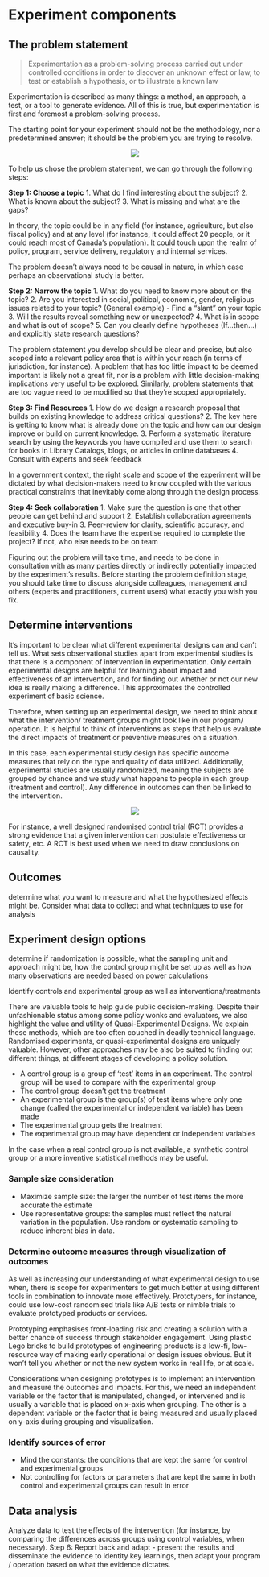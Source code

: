 
# Experiment components

## The problem statement
>  Experimentation as a problem-solving process carried out under controlled conditions in order to discover an unknown effect or law, to test or establish a hypothesis, or to illustrate a known law

Experimentation is described as many things: a method, an approach, a test, or a tool to generate evidence. All of this is true, but experimentation is first and foremost a problem-solving process. 

The starting point for your experiment should not be the methodology, nor a predetermined answer; it should be the problem you are trying to resolve. 


<center>
![](fig/experiment-meme.jpg)
</center>

To help us chose the problem statement, we can go through the following steps:

**Step 1: Choose a topic**
1. What do I find interesting about the subject? 
2. What is known about the subject? 
3. What is missing and what are the gaps?

In theory, the topic could be in any field (for instance, agriculture, but also fiscal policy) and at any level (for instance, it could affect 20 people, or it could reach most of Canada’s population). It could touch upon the realm of policy, program, service delivery, regulatory and internal services. 

The problem doesn’t always need to be causal in nature, in which case perhaps an observational study is better.


**Step 2: Narrow the topic**
1. What do you need to know more about on the topic? 
2. Are you interested in social, political, economic, gender, religious issues related to your topic? (General example) - Find a "slant" on your topic
3. Will the results reveal something new or unexpected?
4. What is in scope and what is out of scope?
5. Can you clearly define hypotheses (If…then…) and explicitly state research questions?

The problem statement you develop should be clear and precise, but also scoped into a relevant policy area that is within your reach (in terms of jurisdiction, for instance). A problem that has too little impact to be deemed important is likely not a great fit, nor is a problem with little decision-making implications very useful to be explored. Similarly,  problem statements that are too vague need to be modified so that they’re scoped appropriately. 


**Step 3: Find Resources**
1. How do we design a research proposal that builds on existing knowledge to address critical questions? 
2. The key here is getting to know what is already done on the topic and how can our design improve or build on current knowledge. 
3. Perform a systematic literature search by using the keywords you have compiled and use them to search for books in Library Catalogs, blogs, or articles in online databases 
4. Consult with experts and seek feedback 

In a government context, the right scale and scope of the experiment will be dictated by what decision-makers need to know coupled with the various practical constraints that inevitably come along through the design process. 

**Step 4: Seek collaboration**
1. Make sure the question is one that other people can get behind and support
2. Establish collaboration agreements and executive buy-in
3. Peer-review for clarity, scientific accuracy, and feasibility
4. Does the team have the expertise required to complete the project? If not, who else needs to be on team

Figuring out the problem will take time, and needs to be done in consultation with as many parties directly or indirectly potentially impacted by the experiment’s results. Before starting the problem definition stage, you should take time to discuss alongside colleagues, management and others (experts and practitioners, current users) what exactly you wish you fix.


## Determine interventions

It’s important to be clear what different experimental designs can and can’t tell us. What sets observational studies apart from experimental studies is that there is a component of intervention in experimentation. Only certain experimental designs are helpful for learning about impact and effectiveness of an intervention, and for finding out whether or not our new idea is really making a difference. This approximates the controlled experiment of basic science.

Therefore, when setting up an experimental design, we need to think about what the intervention/ treatment groups might look like in our program/ operation. It is helpful to think of interventions as steps that help us evaluate the direct impacts of treatment or preventive measures on a situation.  

In this case, each experimental study design has specific outcome measures that rely on the type and quality of data utilized. Additionally, experimental studies are usually randomized, meaning the subjects are grouped by chance and we study what happens to people in each group (treatment and control). Any difference in outcomes can then be linked to the intervention.

<center>
![](fig/RCT-graphic.png)
</center>

For instance, a well designed randomised control trial (RCT) provides a strong evidence that a given intervention can postulate effectiveness or safety, etc. A RCT is best used when we need to draw conclusions on causality.




## Outcomes

determine what you want to measure and what the hypothesized effects might be.
Consider what data to collect and what techniques to use for analysis


## Experiment design options

determine if randomization is possible, what the sampling unit and approach might be, how the control group might be set up as well as how many observations are needed based on power calculations

Identify controls and experimental group as well as interventions/treatments

There are valuable tools to help guide public decision-making. Despite their unfashionable status among some policy wonks and evaluators, we also highlight the value and utility of Quasi-Experimental Designs. We explain these methods, which are too often couched in deadly technical language.  Randomised experiments, or quasi-experimental designs are uniquely valuable. However, other approaches may be also be suited to finding out different things, at different stages of developing a policy solution.


- A control group is a group of ‘test’ items in an experiment. The control group will be used to compare with the experimental group
- The control group doesn’t get the treatment 
- An experimental group is the group(s) of test items where only one change (called the experimental or independent variable) has been made
- The experimental group gets the treatment
- The experimental group may have dependent or independent variables


In the case when a real control group is not available, a synthetic control group or a more inventive statistical methods may be useful.


### Sample size consideration
- Maximize sample size: the larger the number of test items the more accurate the estimate
- Use representative groups: the samples must reflect the natural variation in the population. Use random or systematic sampling to reduce inherent bias in data.

### Determine outcome measures through visualization of outcomes

As well as increasing our understanding of what experimental design to use when, there is scope for experimenters to get much better at using different tools in combination to innovate more effectively. Prototypers, for instance, could use low-cost randomised trials like A/B tests or nimble trials to evaluate prototyped products or services.

Prototyping emphasises front-loading risk and creating a solution with a better chance of success through stakeholder engagement. Using plastic Lego bricks to build prototypes of engineering products is a low-fi, low-resource way of making early operational or design issues obvious. But it won’t tell you whether or not the new system works in real life, or at scale.

Considerations when designing prototypes is to implement an intervention and measure the outcomes and impacts. For this, we need an independent variable or the factor that is manipulated, changed, or intervened and is usually a variable that is placed on x-axis when grouping. The other is a dependent variable or the factor that is being measured and usually placed on y-axis during grouping and visualization. 

### Identify sources of error
- Mind the constants: the conditions that are kept the same for control and experimental groups
- Not controlling for factors or parameters that are kept the same in both control and experimental groups can result in error



## Data analysis
Analyze data to test the effects of the intervention (for instance, by comparing the differences across groups using control variables, when necessary).
Step 6: Report back and adapt - present the results and disseminate the evidence to identity key learnings, then adapt your program / operation based on what the evidence dictates.
